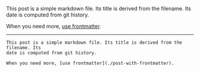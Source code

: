 This post is a simple markdown file. Its title is derived from the filename. Its
date is computed from git history.

When you need more, [use frontmatter](./features/post-with-frontmatter).

---

```mdx
This post is a simple markdown file. Its title is derived from the filename. Its
date is computed from git history.

When you need more, [use frontmatter](./post-with-frontmatter).
```
